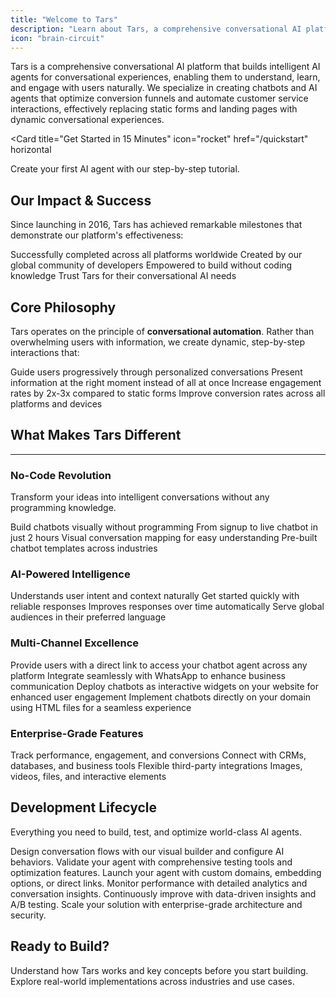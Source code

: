 ```yaml
---
title: "Welcome to Tars"
description: "Learn about Tars, a comprehensive conversational AI platform that builds intelligent AI agents for conversational experiences"
icon: "brain-circuit"
---
```


Tars is a comprehensive conversational AI platform that builds intelligent AI agents for conversational experiences, enabling them to understand, learn, and engage with users naturally. We specialize in creating chatbots and AI agents that optimize conversion funnels and automate customer service interactions, effectively replacing static forms and landing pages with dynamic conversational experiences.

<Card
  title="Get Started in 15 Minutes"
  icon="rocket"
  href="/quickstart"
  horizontal
>
  Create your first AI agent with our step-by-step tutorial.
</Card>

## Our Impact & Success

Since launching in 2016, Tars has achieved remarkable milestones that demonstrate our platform's effectiveness:

<Columns cols={2}>
  <Card
    title="12+ Million Conversations"
    icon="message"
  >
    Successfully completed across all platforms worldwide
  </Card>
  <Card
    title="16,000+ Chatbots Built"
    icon="message-smile"
  >
    Created by our global community of developers
  </Card>
  <Card
    title="9,000+ Bot Creators"
    icon="users"
  >
    Empowered to build without coding knowledge
  </Card>
  <Card
    title="500+ Global Brands"
    icon="building"
  >
    Trust Tars for their conversational AI needs
  </Card>
</Columns>

## Core Philosophy

Tars operates on the principle of **conversational automation**. Rather than overwhelming users with information, we create dynamic, step-by-step interactions that:

<Columns cols={2}>
  <Card
    title="Progressive Guidance"
    icon="route"
  >
    Guide users progressively through personalized conversations
  </Card>
  <Card
    title="Right-Time Information"
    icon="clock"
  >
    Present information at the right moment instead of all at once
  </Card>
  <Card
    title="Higher Engagement"
    icon="sparkles"
  >
    Increase engagement rates by 2x-3x compared to static forms
  </Card>
  <Card
    title="Better Conversions"
    icon="bullseye-pointer"
  >
    Improve conversion rates across all platforms and devices
  </Card>
</Columns>

## What Makes Tars Different
----

### <Icon icon="bullseye-pointer" size="30"/> No-Code Revolution

Transform your ideas into intelligent conversations without any programming knowledge.

<Columns cols={2}>
  <Card
    title="Drag-and-Drop Interface"
    icon="arrow-pointer"
  >
    Build chatbots visually without programming
  </Card>
  <Card
    title="2-Hour Deployment"
    icon="timer"
  >
    From signup to live chatbot in just 2 hours
  </Card>
  <Card
    title="Flowchart Design"
    icon="chart-network"
  >
    Visual conversation mapping for easy understanding
  </Card>
  <Card
    title="950+ Templates"
    icon="folder-open"
  >
    Pre-built chatbot templates across industries
  </Card>
</Columns>

### <Icon icon="brain" size="30"/> AI-Powered Intelligence

<Columns cols={2}>
  <Card
    title="Natural Language Processing"
    icon="comments"
  >
    Understands user intent and context naturally
  </Card>
  <Card
    title="Minimal Training Data"
    icon="sparkles"
  >
    Get started quickly with reliable responses
  </Card>
  <Card
    title="Machine Learning"
    icon="microchip"
  >
    Improves responses over time automatically
  </Card>
  <Card
    title="Multilingual Support"
    icon="language"
  >
    Serve global audiences in their preferred language
  </Card>
</Columns>

### <Icon icon="arrows-up-down-left-right" size="30"/> Multi-Channel Excellence

<Columns cols={2}>
  <Card
    title="Standalone Agent"
    icon="link"
  >
    Provide users with a direct link to access your chatbot agent across any platform
  </Card>
  <Card
    title="WhatsApp Channel Integration"
    icon="whatsapp"
    href="/whatsapp-platform/whatsapp-fundamentals/whatsapp-vs-web"
  >
    Integrate seamlessly with WhatsApp to enhance business communication
  </Card>
  <Card
    title="Website Widget"
    icon="globe"
  >
    Deploy chatbots as interactive widgets on your website for enhanced user engagement
  </Card>
  <Card
    title="On-Domain"
    icon="file-code"
  >
    Implement chatbots directly on your domain using HTML files for a seamless experience
  </Card>
</Columns>

### <Icon icon="buildings" size="30"/> Enterprise-Grade Features

<Columns cols={2}>
  <Card
    title="Advanced Analytics"
    icon="chart-network"
    href="/analyze/analytics-fundamentals/analytics-importance"
  >
    Track performance, engagement, and conversions
  </Card>
  <Card
    title="600+ Integrations"
    icon="plug"
    href="/tools-integration/tools-fundamentals/what-are-tools"
  >
    Connect with CRMs, databases, and business tools
  </Card>
  <Card
    title="API support architecture"
    icon="code"
  >
    Flexible third-party integrations
  </Card>
  <Card
    title="Rich Media Support"
    icon="image"
  >
    Images, videos, files, and interactive elements
  </Card>
</Columns>

## Development Lifecycle

Everything you need to build, test, and optimize world-class AI agents.

<Columns cols={3}>
  <Card
    title="Make"
    icon="hammer"
    href="/make/builder-interface/canvas-overview"
  >
    Design conversation flows with our visual builder and configure AI behaviors.
  </Card>
  <Card
    title="Test"
    icon="flask"
    href="/test/testing-fundamentals/testing-importance"
  >
    Validate your agent with comprehensive testing tools and optimization features.
  </Card>
  <Card
    title="Deploy"
    icon="cloud"
    href="/deploy/deployment-fundamentals/deployment-overview"
  >
    Launch your agent with custom domains, embedding options, or direct links.
  </Card>
  <Card
    title="Analyze"
    icon="brain"
    href="/analyze/analytics-fundamentals/analytics-importance"
  >
    Monitor performance with detailed analytics and conversation insights.
  </Card>
  <Card
    title="Iterate"
    icon="repeat"
    href="/iterate/improvement-fundamentals/iteration-importance"
  >
    Continuously improve with data-driven insights and A/B testing.
  </Card>
  <Card
    title="Scale"
    icon="chart-line"
    href="/ai-technology/understanding-llms"
  >
    Scale your solution with enterprise-grade architecture and security.
  </Card>
</Columns>

## Ready to Build?

<Columns cols={2}>
  <Card
    title="Platform Fundamentals"
    icon="person-chalkboard"
    href="/platform-fundamentals/how-tars-works"
  >
    Understand how Tars works and key concepts before you start building.
  </Card> 
  <Card
    title="Use Case Examples"
    icon="lightbulb"
    href="/use-case-examples/customer-support/helpdesk-automation"
  >
    Explore real-world implementations across industries and use cases.
  </Card>
</Columns>
